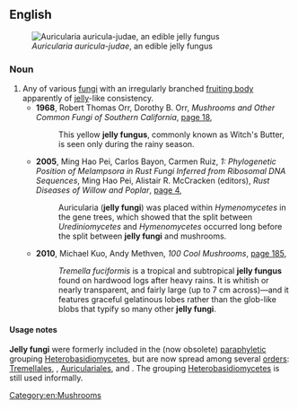 ==English==
[[File:Auricularia auricula-judae Lodz(Poland)(js)01.jpg|right|thumb|''Auricularia auricula-judae'', an edible jelly fungus]]

===Noun===
{{en-noun|jelly fungi}}

# Any of various [[fungus|fungi]] with an irregularly branched [[fruiting body]] apparently of [[jelly]]-like consistency.
#* '''1968''', Robert Thomas Orr, Dorothy B. Orr, ''Mushrooms and Other Common Fungi of Southern California'', [http://books.google.com.au/books?id=XKR07yDMu6YC&pg=PA18&dq=%22jelly+fungus%22%7C%22jelly+fungi%22&hl=en&sa=X&ei=c3NKUp_1Eam1iQe8x4HICg&redir_esc=y#v=onepage&q=%22jelly%20fungus%22%7C%22jelly%20fungi%22&f=false page 18],
#*: This yellow '''jelly fungus''', commonly known as Witch's Butter, is seen only during the rainy season.
#* '''2005''', Ming Hao Pei, Carlos Bayon, Carmen Ruiz, ''1: Phylogenetic Position of Melampsora in Rust Fungi Inferred from Ribosomal DNA Sequences'', Ming Hao Pei, Alistair R. McCracken (editors), ''Rust Diseases of Willow and Poplar'', [http://books.google.com.au/books?id=oeCTeUGNuqEC&pg=PA4&dq=%22jelly+fungus%22%7C%22jelly+fungi%22&hl=en&sa=X&ei=c3NKUp_1Eam1iQe8x4HICg&redir_esc=y#v=onepage&q=%22jelly%20fungus%22%7C%22jelly%20fungi%22&f=false page 4],
#*: Auricularia ('''jelly fungi''') was placed within ''Hymenomycetes'' in the gene trees, which showed that the split between ''Urediniomycetes'' and ''Hymenomycetes'' occurred long before the split between '''jelly fungi''' and mushrooms.
#* '''2010''', Michael Kuo, Andy Methven, ''100 Cool Mushrooms'', [http://books.google.com.au/books?id=jhll7DJcnrwC&pg=PA185&dq=%22jelly+fungus%22%7C%22jelly+fungi%22&hl=en&sa=X&ei=c3NKUp_1Eam1iQe8x4HICg&redir_esc=y#v=onepage&q=%22jelly%20fungus%22%7C%22jelly%20fungi%22&f=false page 185],
#*: ''Tremella fuciformis'' is a tropical and subtropical '''jelly fungus''' found on hardwood logs after heavy rains. It is whitish or nearly transparent, and fairly large (up to 7 cm across)—and it features graceful gelatinous lobes rather than the glob-like blobs that typify so many other '''jelly fungi'''.

====Usage notes====
'''Jelly fungi''' were formerly included in the (now obsolete) [[paraphyletic]] grouping [[Heterobasidiomycetes]], but are now spread among several [[order]]s: [[Tremellales]], {{taxlink|Dacrymycetales|order|noshow=1}}, [[Auriculariales]], and {{taxlink|Sebacinales|order|noshow=1}}. The grouping [[Heterobasidiomycetes]] is still used informally.

[[Category:en:Mushrooms]]